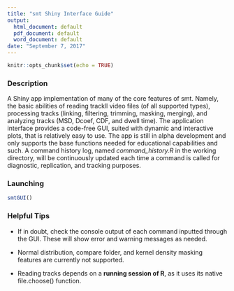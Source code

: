 ```yaml
---
title: "smt Shiny Interface Guide"
output:
  html_document: default
  pdf_document: default
  word_document: default
date: "September 7, 2017"
---
```


```r
knitr::opts_chunk$set(echo = TRUE)
```

### Description

A Shiny app implementation of many of the core features of smt. Namely, the basic abilities of reading trackll video files (of all supported types), processing tracks (linking, filtering, trimming, masking, merging), and analyzing tracks (MSD, Dcoef, CDF, and dwell time). The application interface provides a code-free GUI, suited with dynamic and interactive plots, that is relatively easy to use. The app is still in alpha development and only supports the base functions needed for educational capabilities and such. A command history log, named *command_history.R* in the working directory, will be continuously updated each time a command is called for diagnostic, replication, and tracking purposes.

### Launching

```r
smtGUI()
```

### Helpful Tips

* If in doubt, check the console output of each command inputted through the GUI. These will show error and warning messages as needed.

* Normal distribution, compare folder, and kernel density masking features are currently not supported.

* Reading tracks depends on a **running session of R**, as it uses its native file.choose() function.